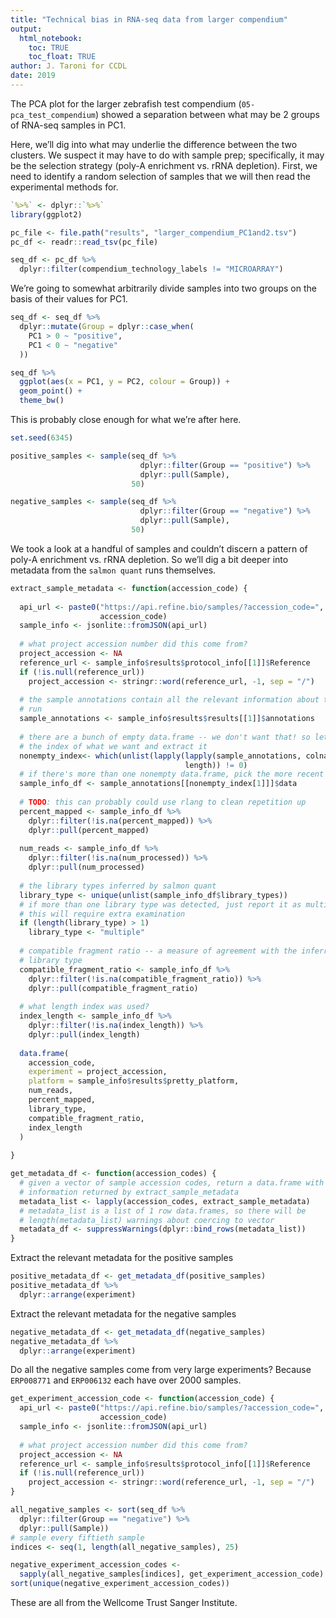 ```yaml
---
title: "Technical bias in RNA-seq data from larger compendium"
output: 
  html_notebook:
    toc: TRUE
    toc_float: TRUE
author: J. Taroni for CCDL
date: 2019
---
```


The PCA plot for the larger zebrafish test compendium (`05-pca_test_compendium`)
showed a separation between what may be 2 groups of RNA-seq samples in PC1.

Here, we'll dig into what may underlie the difference between the two clusters.
We suspect it may have to do with sample prep; specifically, it may be the
selection strategy (poly-A enrichment vs. rRNA depletion).
First, we need to identify a random selection of samples that we will then
read the experimental methods for.

```r
`%>%` <- dplyr::`%>%`
library(ggplot2)
```

```r
pc_file <- file.path("results", "larger_compendium_PC1and2.tsv")
pc_df <- readr::read_tsv(pc_file)
```

```r
seq_df <- pc_df %>%
  dplyr::filter(compendium_technology_labels != "MICROARRAY")
```

We're going to somewhat arbitrarily divide samples into two groups on the basis
of their values for PC1.

```r
seq_df <- seq_df %>%
  dplyr::mutate(Group = dplyr::case_when(
    PC1 > 0 ~ "positive",
    PC1 < 0 ~ "negative"
  ))
```

```r
seq_df %>%
  ggplot(aes(x = PC1, y = PC2, colour = Group)) +
  geom_point() +
  theme_bw()
```

This is probably close enough for what we're after here.

```r
set.seed(6345)
```

```r
positive_samples <- sample(seq_df %>% 
                             dplyr::filter(Group == "positive") %>% 
                             dplyr::pull(Sample), 
                           50)
```

```r
negative_samples <- sample(seq_df %>% 
                             dplyr::filter(Group == "negative") %>% 
                             dplyr::pull(Sample), 
                           50)
```

We took a look at a handful of samples and couldn't discern a pattern of poly-A
enrichment vs. rRNA depletion.
So we'll dig a bit deeper into metadata from the `salmon quant` runs themselves.

```r
extract_sample_metadata <- function(accession_code) {
  
  api_url <- paste0("https://api.refine.bio/samples/?accession_code=", 
                    accession_code)
  sample_info <- jsonlite::fromJSON(api_url)
  
  # what project accession number did this come from?
  project_accession <- NA
  reference_url <- sample_info$results$protocol_info[[1]]$Reference
  if (!is.null(reference_url))
    project_accession <- stringr::word(reference_url, -1, sep = "/")
  
  # the sample annotations contain all the relevant information about the salmon
  # run
  sample_annotations <- sample_info$results$results[[1]]$annotations
  
  # there are a bunch of empty data.frame -- we don't want that! so let's find
  # the index of what we want and extract it
  nonempty_index<- which(unlist(lapply(lapply(sample_annotations, colnames), 
                                       length)) != 0)
  # if there's more than one nonempty data.frame, pick the more recent one?
  sample_info_df <- sample_annotations[[nonempty_index[1]]]$data
  
  # TODO: this can probably could use rlang to clean repetition up
  percent_mapped <- sample_info_df %>%
    dplyr::filter(!is.na(percent_mapped)) %>%
    dplyr::pull(percent_mapped)
  
  num_reads <- sample_info_df %>%
    dplyr::filter(!is.na(num_processed)) %>%
    dplyr::pull(num_processed)
  
  # the library types inferred by salmon quant
  library_type <- unique(unlist(sample_info_df$library_types))
  # if more than one library type was detected, just report it as multiple
  # this will require extra examination
  if (length(library_type) > 1)
    library_type <- "multiple"
  
  # compatible fragment ratio -- a measure of agreement with the inferred 
  # library type
  compatible_fragment_ratio <- sample_info_df %>%
    dplyr::filter(!is.na(compatible_fragment_ratio)) %>%
    dplyr::pull(compatible_fragment_ratio)
  
  # what length index was used?
  index_length <- sample_info_df %>%
    dplyr::filter(!is.na(index_length)) %>%
    dplyr::pull(index_length)
  
  data.frame(
    accession_code,
    experiment = project_accession,
    platform = sample_info$results$pretty_platform,
    num_reads,
    percent_mapped,
    library_type,
    compatible_fragment_ratio,
    index_length
  )
  
}
```

```r
get_metadata_df <- function(accession_codes) {
  # given a vector of sample accession codes, return a data.frame with the
  # information returned by extract_sample_metadata
  metadata_list <- lapply(accession_codes, extract_sample_metadata)
  # metadata_list is a list of 1 row data.frames, so there will be 
  # length(metadata_list) warnings about coercing to vector
  metadata_df <- suppressWarnings(dplyr::bind_rows(metadata_list))
}
```

Extract the relevant metadata for the positive samples

```r
positive_metadata_df <- get_metadata_df(positive_samples)
positive_metadata_df %>%
  dplyr::arrange(experiment)
```

Extract the relevant metadata for the negative samples

```r
negative_metadata_df <- get_metadata_df(negative_samples)
negative_metadata_df %>%
  dplyr::arrange(experiment)
```

Do all the negative samples come from very large experiments?
Because `ERP008771` and `ERP006132` each have over 2000 samples.

```r
get_experiment_accession_code <- function(accession_code) {
  api_url <- paste0("https://api.refine.bio/samples/?accession_code=", 
                    accession_code)
  sample_info <- jsonlite::fromJSON(api_url)
  
  # what project accession number did this come from?
  project_accession <- NA
  reference_url <- sample_info$results$protocol_info[[1]]$Reference
  if (!is.null(reference_url))
    project_accession <- stringr::word(reference_url, -1, sep = "/")
}
```

```r
all_negative_samples <- sort(seq_df %>% 
  dplyr::filter(Group == "negative") %>% 
  dplyr::pull(Sample))
# sample every fiftieth sample
indices <- seq(1, length(all_negative_samples), 25)
```

```r
negative_experiment_accession_codes <- 
  sapply(all_negative_samples[indices], get_experiment_accession_code)
sort(unique(negative_experiment_accession_codes))
```

These are all from the Wellcome Trust Sanger Institute.

